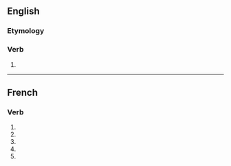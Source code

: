 {{also|commercialisé}}
==English==

===Etymology===
{{suffix|en|commercial|ise}}

===Verb===
{{en-verb|commercialis}}

# {{standard spelling of|from=non-Oxford British spelling|commercialize|lang=en}}

----

==French==

===Verb===
{{head|fr|verb form}}

# {{inflection of|commercialiser||1|s|pres|indc|lang=fr}}
# {{inflection of|commercialiser||3|s|pres|indc|lang=fr}}
# {{inflection of|commercialiser||1|s|pres|subj|lang=fr}}
# {{inflection of|commercialiser||3|s|pres|subj|lang=fr}}
# {{inflection of|commercialiser||2|s|impr|lang=fr}}